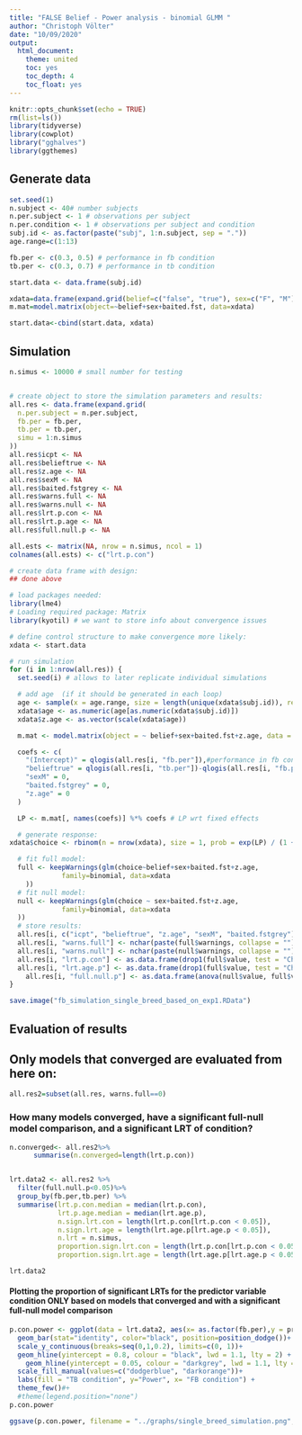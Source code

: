 ```yaml
---
title: "FALSE Belief - Power analysis - binomial GLMM "
author: "Christoph Völter"
date: "10/09/2020"
output: 
  html_document:
    theme: united
    toc: yes
    toc_depth: 4
    toc_float: yes
---
```


```r
knitr::opts_chunk$set(echo = TRUE)
rm(list=ls())
library(tidyverse)
library(cowplot)
library("gghalves")
library(ggthemes)


```

## Generate data

```r

set.seed(1)
n.subject <- 40# number subjects
n.per.subject <- 1 # observations per subject
n.per.condition <- 1 # observations per subject and condition
subj.id <- as.factor(paste("subj", 1:n.subject, sep = "."))
age.range=c(1:13)

fb.per <- c(0.3, 0.5) # performance in fb condition
tb.per <- c(0.3, 0.7) # performance in tb condition

start.data <- data.frame(subj.id)

xdata=data.frame(expand.grid(belief=c("false", "true"), sex=c("F", "M"), baited.fst=c("blue", "grey")))
m.mat=model.matrix(object=~belief+sex+baited.fst, data=xdata)

start.data<-cbind(start.data, xdata)

```


## Simulation

```r
n.simus <- 10000 # small number for testing


# create object to store the simulation parameters and results:
all.res <- data.frame(expand.grid(
  n.per.subject = n.per.subject, 
  fb.per = fb.per,
  tb.per = tb.per,
  simu = 1:n.simus
))
all.res$icpt <- NA
all.res$belieftrue <- NA
all.res$z.age <- NA
all.res$sexM <- NA
all.res$baited.fstgrey <- NA
all.res$warns.full <- NA
all.res$warns.null <- NA
all.res$lrt.p.con <- NA
all.res$lrt.p.age <- NA
all.res$full.null.p <- NA

all.ests <- matrix(NA, nrow = n.simus, ncol = 1)
colnames(all.ests) <- c("lrt.p.con")

# create data frame with design:
## done above

# load packages needed:
library(lme4)
# Loading required package: Matrix
library(kyotil) # we want to store info about convergence issues

# define control structure to make convergence more likely:
xdata <- start.data

# run simulation
for (i in 1:nrow(all.res)) {
  set.seed(i) # allows to later replicate individual simulations

  # add age  (if it should be generated in each loop)
  age <- sample(x = age.range, size = length(unique(xdata$subj.id)), replace = T)
  xdata$age <- as.numeric(age[as.numeric(xdata$subj.id)])
  xdata$z.age <- as.vector(scale(xdata$age))

  m.mat <- model.matrix(object = ~ belief+sex+baited.fst+z.age, data = xdata) # create model martix

  coefs <- c(
    "(Intercept)" = qlogis(all.res[i, "fb.per"]),#performance in fb condition
    "belieftrue" = qlogis(all.res[i, "tb.per"])-qlogis(all.res[i, "fb.per"]),#performance in tb condition
    "sexM" = 0,
    "baited.fstgrey" = 0,
    "z.age" = 0
  )

  LP <- m.mat[, names(coefs)] %*% coefs # LP wrt fixed effects

  # generate response:
xdata$choice <- rbinom(n = nrow(xdata), size = 1, prob = exp(LP) / (1 + exp(LP)))

  # fit full model:
  full <- keepWarnings(glm(choice~belief+sex+baited.fst+z.age,
			 family=binomial, data=xdata
    ))
  # fit null model:
  null <- keepWarnings(glm(choice ~ sex+baited.fst+z.age,
			 family=binomial, data=xdata
  ))
  # store results:
  all.res[i, c("icpt", "belieftrue", "z.age", "sexM", "baited.fstgrey")] <- coef(full$value)
  all.res[i, "warns.full"] <- nchar(paste(full$warnings, collapse = ""))
  all.res[i, "warns.null"] <- nchar(paste(null$warnings, collapse = ""))
  all.res[i, "lrt.p.con"] <- as.data.frame(drop1(full$value, test = "Chisq"))["belief", "Pr(>Chi)"]
  all.res[i, "lrt.age.p"] <- as.data.frame(drop1(full$value, test = "Chisq"))["z.age", "Pr(>Chi)"]
    all.res[i, "full.null.p"] <- as.data.frame(anova(null$value, full$value, test = "Chisq"))[2, "Pr(>Chi)"]
}

save.image("fb_simulation_single_breed_based_on_exp1.RData")
```

## Evaluation of results 




## Only models that converged are evaluated from here on:  

```r
all.res2=subset(all.res, warns.full==0)
```


### How many models converged, have a significant full-null model comparison, and a significant LRT of condition?  
```r
n.converged<- all.res2%>%
      summarise(n.converged=length(lrt.p.con))


lrt.data2 <- all.res2 %>%
  filter(full.null.p<0.05)%>%
  group_by(fb.per,tb.per) %>%
  summarise(lrt.p.con.median = median(lrt.p.con), 
            lrt.p.age.median = median(lrt.age.p),
            n.sign.lrt.con = length(lrt.p.con[lrt.p.con < 0.05]),
            n.sign.lrt.age = length(lrt.age.p[lrt.age.p < 0.05]),
            n.lrt = n.simus,
            proportion.sign.lrt.con = length(lrt.p.con[lrt.p.con < 0.05]) / n.simus,
            proportion.sign.lrt.age = length(lrt.age.p[lrt.age.p < 0.05]) / n.simus)

lrt.data2
```
#### Plotting the proportion of significant LRTs for the predictor variable condition ONLY based on models that converged and with a significant full-null model comparison

```r
p.con.power <- ggplot(data = lrt.data2, aes(x= as.factor(fb.per),y = proportion.sign.lrt.con, fill=as.factor(tb.per))) +
  geom_bar(stat="identity", color="black", position=position_dodge())+
  scale_y_continuous(breaks=seq(0,1,0.2), limits=c(0, 1))+
  geom_hline(yintercept = 0.8, colour = "black", lwd = 1.1, lty = 2) +
    geom_hline(yintercept = 0.05, colour = "darkgrey", lwd = 1.1, lty = 4) +
  scale_fill_manual(values=c("dodgerblue", "darkorange"))+
  labs(fill = "TB condition", y="Power", x= "FB condition") +
  theme_few()#+
  #theme(legend.position="none")
p.con.power

ggsave(p.con.power, filename = "../graphs/single_breed_simulation.png", scale = 0.8, height = 5, width = 7)
```